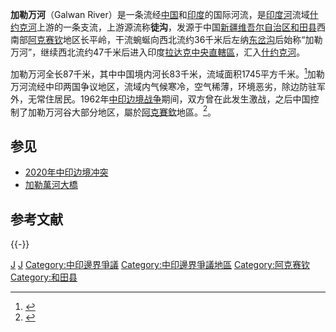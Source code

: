 {{Infobox river
  | name              = 加勒万河
  | name_other        =
  | image             =
  | image_alt         =
  | image_caption     =
  | map               =
  | map_alt           =
  | map_caption       =
  | pushpin_map       = China Xinjiang Southern
  | pushpin_map_caption = 
  | source1_location  = 
  | source1_coordinates = {{coord|34.74484|78.73579}}
  | mouth_location    = [[什約克河|什約克河]]
  | mouth_coordinates = {{coord|34|45|33|N|78|10|13|E|display=inline,title}}
  | progression       =
  | subdivision_type1 = 
  | subdivision_name1 = 
  | etymology         =
  | length            =
  | source1_elevation =
  | mouth_elevation   =
  | discharge1_avg    =
  | basin_size        =
  | river_system      = [[印度河|印度河]]
  | tributaries_left  =
  | tributaries_right =
}}
'''加勒万河'''（Galwan River）是一条流经[[中国|中国]]和[[印度|印度]]的国际河流，是[[印度河|印度河]]流域[[什约克河|什约克河]]上游的一条支流，上游源流称'''徒沟'''，发源于中国[[新疆维吾尔自治区|新疆维吾尔自治区]][[和田县|和田县]]西南部[[阿克赛钦|阿克赛钦]]地区长平岭，干流蜿蜒向西北流约36千米后左纳[[东岔沟|东岔沟]]后始称“加勒万河”，继续西北流约47千米后进入印度[[拉达克|拉达克中央直轄區]]，汇入[[什约克河|什约克河]]。

加勒万河全长87千米，其中中国境内河长83千米，流域面积1745平方千米。<ref name="中国河湖大典">{{cite book zh |author=《[[中国河湖大典|中国河湖大典]]》编纂委员会 |title=《中国河湖大典·西南诸河卷》 |format=M |edition=1 |location=北京 |publisher=中国水利水电出版社 |date=2014年11月 |pages=85页 |id= ISBN 978-7-5170-2699-0}}</ref>加勒万河流经中印两国争议地区，流域内气候寒冷，空气稀薄，环境恶劣，除边防驻军外，无常住居民。1962年[[中印边境战争|中印边境战争]]期间，双方曾在此发生激战，之后中国控制了加勒万河谷大部分地区，屬於[[阿克賽欽|阿克賽欽]]地區。<ref>{{cite web |title=1962年中印两军激战加勒万河谷 印军精锐114旅被打垮 |url=http://mil.news.sina.com.cn/history/2020-05-18/doc-iircuyvi3754030.shtml |website=新浪军事 |accessdate=2020-05-31 |archive-date=2020-09-07 |archive-url=https://web.archive.org/web/20200907194928/https://mil.news.sina.com.cn/history/2020-05-18/doc-iircuyvi3754030.shtml |dead-url=no }}</ref>。
<!-- Galwan River at the Line of Actual Control -->
{{OSM Location map
| coord = {{coord|34.764|78.189}}   <!-- Map center -->
| float = right
| zoom = 12
| width = 300 
| height = 200
| caption = <center>[[中印边境实际控制线|中印边境实际控制线]]附近的加勒万河<ref>{{citation |author=India, Ministry of External Affairs |title=Report of the Officials of the Governments of India and the People's Republic of China on the Boundary Question |url=https://books.google.com/books?id=AP4ruQEACAAJ |year=1962 |publisher=Government of India Press |accessdate=2020-06-17 |archive-date=2020-07-01 |archive-url=https://web.archive.org/web/20200701024820/https://books.google.com/books?id=AP4ruQEACAAJ |dead-url=no }}, [http://www.archieve.claudearpi.net/maintenance/uploaded_pics/OR_Part_1.pdf Part 1] {{Wayback|url=http://www.archieve.claudearpi.net/maintenance/uploaded_pics/OR_Part_1.pdf |date=20200617192203 }}, p. 50<br/>
'''Q. 9.''' The Indian side would like to have some heights of peaks and location of passes on this particular ridge.<br/>
'''A.''' From 78° 5' East, the line turned south-west to a point Long. 78° 1' E. and Lat. 35° 21' N., where it crossed the Chip Chap river. ... After the alignment passed over the two peaks, it went south along the mountain ridge, where it crossed the Galwan river at '''Long. 78° 13' E, Lat. 34° 46' N'''. ...</ref></center>
<!-- source of Galwan-->
| mark-coord1 = {{coord|34.7449|78.7358}} <!-- {{coord|34.7267|78.6184}} -->
| mark1 = BlackRedMountain.svg
| mark-size1 = 10
| label1 = Source of Galwan
| label-size1 = 10
| label-color1 = gray
| label-pos1 = right
| mark-title1 = Source of Galwan River
| mark-image1 =
| mark-description1 = Source of Galwan River
<!-- Samzungling -->
| mark-coord2 = {{coord|34.6766473|78.7368883}} 
| mark2 = Red pog.svg
| mark-size2 = 6
| label2 = Samzungling
| label-size2 = 10
| label-color2 = gray
| label-pos2 = right
| mark-title2 = Samzungling
| mark-image2 =
| mark-description2 = Campground
<!-- mouth of Galwan-->
| mark-coord3 = {{coord|34.757111|78.161084}} 
| mark3 = AS-rzeka-icon.svg
| mark-size3 = 10
| label3 = Shyok |labela3 = bed
| label-size3 = 10
| label-color3 = gray
| label-pos3 = top
| mark-title3 = Joining Shyok River
| mark-image3 =
| mark-description3 = Joining Shyok River
<!-- KM 120 -->
| mark-coord4 = {{coord|34.76332|78.15062}} 
| mark4 = Wtlogo2.png
| mark-size4 = 10
| label4 = Indian |labela4 = post
| label-size4 = 10
| label-color4 = gray
| label-pos4 = left 
| mark-title4 = KM 120
| mark-image4 =
| mark-description4 = Indian military post
<!-- DS-DBO Road -->
| mark-coord5 = {{coord|34.7474|78.1534}} 
| mark5 = Ikona - deptak.svg
| mark-size5 = 10
| label5 = DS-DBO |labela5 = Road
| label-size5 = 10
| label-color5 = gray
| label-pos5 = left
| mark-title5 = [[Darbuk-Shyok-DBO_Road|Darbuk-Shyok-DBO Road]]
| mark-image5 =
| mark-description5 = 
<!-- Galwan River in Ladakh -->
| mark-coord6 = {{coord|34.7628|78.1918}} 
| mark6 = AS-rzeka-icon.svg
| mark-size6 = 10
| label6 = Galwan 
| label-size6 = 10
| label-color6 = gray
| label-pos6 = top
| mark-title6 = Galwan River
| mark-image6 =
| mark-description6 = 
<!-- Galwan River in Aksai Chin -->
| mark-coord7 = {{coord|34.7509|78.2358}} 
| mark7 = AS-rzeka-icon.svg
| mark-size7 = 10
| label7 = Galwan 
| label-size7 = 10
| label-color7 = gray
| label-pos7 = left
| mark-title7 = Galwan River
| mark-image7 =
| mark-description7 = 
<!-- Tributary stream -->
| mark-coord8 = {{coord|34.78345|78.21098}} 
| mark8 = AS-rzeka-icon.svg
| mark-size8 = 8
| label8 = stream
| label-size8 = 10
| label-color8 = gray
| label-pos8 = top
| mark-title8 = Galwan tributary
| mark-image8 =
| mark-description8 = 
<!-- Chinese border point -->
| mark-coord10 = {{coord|34|46|N|78|13|E}}
| mark10 = Pin location context.svg
| mark-size10 = 14
| shape10 = 
| shape-color10 = yellow
| shape-outline10 = yellow
| label10 = Declared |labela10 = Chinese |labelb10 = border point
| label-size10 = 10
| label-color10 = black
| label-pos10 = bottom |label-offset-x10 = 0 |label-offset-y10 = 0
| mark-title10 = Chinese border point
| mark-image10 =
| mark-description10 =  Declared in the ''Report of the Governments of India and the People's Republic of China on the Boundary Question'', 1960
<!-- Galwan Kangri -->
| mark-coord11 = {{coord|34.784377|N|78.414982|E}}
| mark11 = BlackRedMountain.svg
| mark-size11 = 20
| label11 = Galwan |labela11 = Kangri
| label-size11 = 10
| label-color11 = gray
| label-pos11 = top
| mark-title11 = Galwan Kangri peak
| mark-image11 =
| mark-description11 = Galwan Kangri peak
<!-- Karakash -->
| mark-coord15 = {{coord|35.042756|N|78.752434|E}}
| mark15 = AS-rzeka-icon.svg
| mark-size15 = 10
| label15 = Karakash River
| label-size15 = 10
| label-color15 = gray
| label-pos15 = right
| mark-title15 = Karakash River
| mark-image15 =
| mark-description15 = Karakash River
}}

==参见==
*[[2020年中印边境冲突|2020年中印边境冲突]]
*[[加勒萬河大橋|加勒萬河大橋]]

== 参考文献 ==
{{Reflist}}

{{-}}
{{西南边境诸河|nocat}}
{{阿克赛钦定居点}}
[[Category:印度河水系|J]]
[[Category:和田地理|J]]
[[Category:中印邊界爭議|Category:中印邊界爭議]] 
[[Category:中印邊界爭議地區|Category:中印邊界爭議地區]]
[[Category:阿克赛钦|Category:阿克赛钦]]
[[Category:和田县|Category:和田县]]